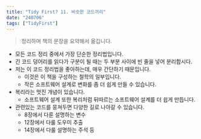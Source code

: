 ```yaml
---
title: "Tidy First? 11. 비슷한 코드끼리"
date: "240706"
tags: ["TidyFirst"]
---
```


> 정리하며 책의 문장을 요약해서 옮깁니다.

- 모든 코드 정리 중에서 가장 단순한 정리법입니다.
- 긴 코드 덩어리를 읽다가 구분이 될 때는 두 부분 사이에 빈 줄을 넣어 분리합시다.
- 저는 이 코드 정리법을 좋아하는데, 매우 간단하기 때문입니다.
  - 이것은 이 책을 구성하는 철학의 일부입니다.
  - 작은 소프트웨어 설계로 변화를 좀 더 쉽게 만들 수 있습니다.
- 복리라는 멋진 개념이 있습니다.
  - 소프트웨어 설계 또한 복리처럼 뒤따르는 소프트웨어 설계를 더 쉽게 만듭니다.
- 관련있는 코드를 뭉쳐두면 다양한 길로 나아갈 수 있습니다.
  - 8장에서 다룬 설명하는 변수
  - 12장에서 다룰 도우미 추출
  - 14장에서 다룰 설명하는 주석 등
